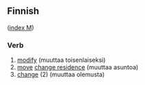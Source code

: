 ==Finnish==
([[Wiktionary:Finnish_index_m|index M]])

===Verb===

# [[modify]] (muuttaa toisenlaiseksi)
# [[move]] [[change residence]] (muuttaa asuntoa)
# [[change]] (2) (muuttaa olemusta)